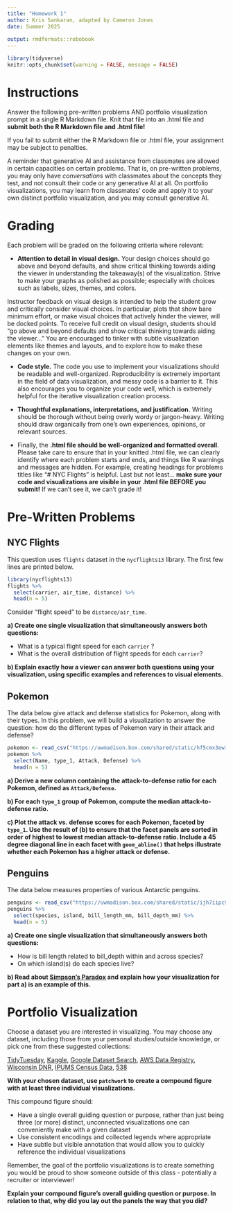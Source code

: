 ```yaml
---
title: "Homework 1"
author: Kris Sankaran, adapted by Cameron Jones
date: Summer 2025
  
output: rmdformats::robobook
---
```


```r
library(tidyverse)
knitr::opts_chunk$set(warning = FALSE, message = FALSE)
```

# Instructions

Answer the following pre-written problems AND portfolio visualization prompt in a single R Markdown file. Knit that file into an .html file and **submit both the R Markdown file and .html file!**

If you fail to submit either the R Markdown file or .html file, your assignment may be subject to penalties.

A reminder that generative AI and assistance from classmates are allowed in certain capacities on certain problems. That is, on pre-written problems, you may only have *conversations* with classmates about the concepts they test, and not consult their code or any generative AI at all. On portfolio visualizations, you may learn from classmates' code and apply it to your own distinct portfolio visualization, and you may consult generative AI.

# Grading

Each problem will be graded on the following criteria where relevant:

- **Attention to detail in visual design.** Your design choices should go above and beyond defaults, and show critical thinking towards aiding the viewer in understanding the takeaway(s) of the visualization. Strive to make your graphs as polished as possible; especially with choices such as labels, sizes, themes, and colors. 

Instructor feedback on visual design is intended to help the student grow and critically consider visual choices. In particular, plots that show bare minimum effort, or make visual choices that actively hinder the viewer, will be docked points. To receive full credit on visual design, students should "go above and beyond defaults and show critical thinking towards aiding the viewer..." You are encouraged to tinker with subtle visualization elements like themes and layouts, and to explore how to make these changes on your own.

- **Code style.** The code you use to implement your visualizations should be readable and well-organized. Reproducibility is extremely important in the field of data visualization, and messy code is a barrier to it. This also encourages you to organize your code well, which is extremely helpful for the iterative visualization creation process. 

- **Thoughtful explanations, interpretations, and justification.** Writing should be thorough without being overly wordy or jargon-heavy. Writing should draw organically from one's own experiences, opinions, or relevant sources.

- Finally, the **.html file should be well-organized and formatted overall**. Please take care to ensure that in your knitted .html file, we can clearly identify where each problem starts and ends, and things like R warnings and messages are hidden. For example, creating headings for problems titles like "# NYC Flights" is helpful. Last but not least... **make sure your code and visualizations are visible in your .html file BEFORE you submit!** If we can't see it, we can't grade it!

# Pre-Written Problems

## NYC Flights

This question uses `flights` dataset in the `nycflights13` library. The first few lines are printed below.

```r
library(nycflights13)
flights %>% 
  select(carrier, air_time, distance) %>% 
  head(n = 5)
```

Consider "flight speed" to be `distance/air_time`.

**a) Create one single visualization that simultaneously answers both questions:** 

- What is a typical flight speed for each `carrier` ?
- What is the overall distribution of flight speeds for each `carrier`?

**b) Explain exactly how a viewer can answer both questions using your visualization, using specific examples and references to visual elements.**

## Pokemon

The data below give attack and defense statistics for Pokemon, along with their types. In this problem, we will build a visualization to answer the question: how do the different types of Pokemon vary in their attack and defense?

```r
pokemon <- read_csv("https://uwmadison.box.com/shared/static/hf5cmx3ew3ch0v6t0c2x56838er1lt2c.csv")
pokemon %>% 
  select(Name, type_1, Attack, Defense) %>% 
  head(n = 5)
```

**a) Derive a new column containing the attack-to-defense ratio for each Pokemon, defined as `Attack/Defense`.**

**b) For each `type_1` group of Pokemon, compute the median attack-to-defense ratio.**

**c) Plot the attack vs. defense scores for each Pokemon, faceted by `type_1`. Use the result of (b) to ensure that the facet panels are sorted in order of highest to lowest median attack-to-defense ratio. Include a 45 degree diagonal line in each facet with `geom_abline()` that helps illustrate whether each Pokemon has a higher attack or defense.** 

## Penguins

The data below measures properties of various Antarctic penguins.

```r
penguins <- read_csv("https://uwmadison.box.com/shared/static/ijh7iipc9ect1jf0z8qa2n3j7dgem1gh.csv")
penguins %>% 
  select(species, island, bill_length_mm, bill_depth_mm) %>% 
  head(n = 5)
```

**a) Create one single visualization that simultaneously answers both questions:**

- How is bill length related to bill_depth within and across species?
- On which island(s) do each species live?

**b) Read about [Simpson's Paradox](https://en.wikipedia.org/wiki/Simpson%27s_paradox) and explain how your visualization for part a) is an example of this.**

# Portfolio Visualization

Choose a dataset you are interested in visualizing. You may choose any dataset, including those from your personal studies/outside knowledge, or pick one from these suggested collections:

[TidyTuesday](https://github.com/rfordatascience/tidytuesday#datasets), [Kaggle](https://www.kaggle.com/datasets), [Google Dataset Search](https://datasetsearch.research.google.com/), [AWS Data Registry](https://registry.opendata.aws/), [Wisconsin DNR](https://data-wi-dnr.opendata.arcgis.com/), [IPUMS Census Data](https://www.ipums.org/), [538](https://github.com/fivethirtyeight/data/)

**With your chosen dataset, use `patchwork` to create a compound figure with at least three individual visualizations.**

This compound figure should:

- Have a single overall guiding question or purpose, rather than just being three (or more) distinct, unconnected visualizations one can conveniently make with a given dataset
- Use consistent encodings and collected legends where appropriate
- Have subtle but visible annotation that would allow you to quickly reference the individual visualizations

Remember, the goal of the portfolio visualizations is to create something you would be proud to show someone outside of this class - potentially a recruiter or interviewer!

**Explain your compound figure's overall guiding question or purpose. In relation to that, why did you lay out the panels the way that you did?**
